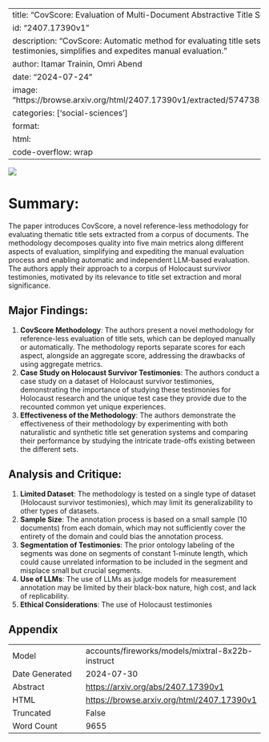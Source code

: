 
---
title: "CovScore: Evaluation of Multi-Document Abstractive Title Set Generation"
id: "2407.17390v1"
description: "CovScore: Automatic method for evaluating title sets, tested on Holocaust testimonies, simplifies and expedites manual evaluation."
author: Itamar Trainin, Omri Abend
date: "2024-07-24"
image: "https://browse.arxiv.org/html/2407.17390v1/extracted/5747381/Eval_Diagram_Hori.png"
categories: ['social-sciences']
format:
  html:
    code-overflow: wrap
---

![](https://browse.arxiv.org/html/2407.17390v1/extracted/5747381/Eval_Diagram_Hori.png)

# Summary:

The paper introduces CovScore, a novel reference-less methodology for evaluating thematic title sets extracted from a corpus of documents. The methodology decomposes quality into five main metrics along different aspects of evaluation, simplifying and expediting the manual evaluation process and enabling automatic and independent LLM-based evaluation. The authors apply their approach to a corpus of Holocaust survivor testimonies, motivated by its relevance to title set extraction and moral significance.

## Major Findings:

1. **CovScore Methodology**: The authors present a novel methodology for reference-less evaluation of title sets, which can be deployed manually or automatically. The methodology reports separate scores for each aspect, alongside an aggregate score, addressing the drawbacks of using aggregate metrics.
2. **Case Study on Holocaust Survivor Testimonies**: The authors conduct a case study on a dataset of Holocaust survivor testimonies, demonstrating the importance of studying these testimonies for Holocaust research and the unique test case they provide due to the recounted common yet unique experiences.
3. **Effectiveness of the Methodology**: The authors demonstrate the effectiveness of their methodology by experimenting with both naturalistic and synthetic title set generation systems and comparing their performance by studying the intricate trade-offs existing between the different sets.

## Analysis and Critique:

1. **Limited Dataset**: The methodology is tested on a single type of dataset (Holocaust survivor testimonies), which may limit its generalizability to other types of datasets.
2. **Sample Size**: The annotation process is based on a small sample (10 documents) from each domain, which may not sufficiently cover the entirety of the domain and could bias the annotation process.
3. **Segmentation of Testimonies**: The prior ontology labeling of the segments was done on segments of constant 1-minute length, which could cause unrelated information to be included in the segment and misplace small but crucial segments.
4. **Use of LLMs**: The use of LLMs as judge models for measurement annotation may be limited by their black-box nature, high cost, and lack of replicability.
5. **Ethical Considerations**: The use of Holocaust testimonies

## Appendix

|          |          |
|----------|----------|
| Model     | accounts/fireworks/models/mixtral-8x22b-instruct       |
| Date Generated     | 2024-07-30       |
| Abstract | [https://arxiv.org/abs/2407.17390v1](https://arxiv.org/abs/2407.17390v1)        |
| HTML     | [https://browse.arxiv.org/html/2407.17390v1](https://browse.arxiv.org/html/2407.17390v1)       |
| Truncated       | False       |
| Word Count       | 9655       |